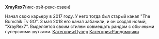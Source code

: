 '''XrayRex7 '''(икс-рэй-рекс-сэвен)

{{Инфобокс для пуперов
|title2=XrayRex7
|другие_ники=XrayRex7, The Bumchik Tv GO, УМЕР МУЖИк
|image3=xrayrex7.jpg
|caption3=Пример
|сферы_творчества=RYTP
|год_начала=2017
|image4=Пример
|caption4=Пример
|имя_фамилия=Артем Лесников
|дата_рождения=29 января
|место_проживания=Пример
|ссылки=https://www.youtube.com/channel/UCSBRHw5hZPF2po0JLLZO7og[[Основа]]
https://www.youtube.com/channel/UCFO84ibqmlYimRPLsVhq8sQ[[Альт]]
https://vk.com/xrayrex777[[Группа]]
}}
Начал свою карьеру в 2017 году. У него тогда был старый канал "The Bumchik Tv GO". 3 мая 2018 его канал забанили, и он создал новый, "XrayRex7". Выделяется своим стилем совмещать рандом с обычными пуперскими шутками. 
[[Категория:Пупер]]
[[Категория:Рандомщики]]